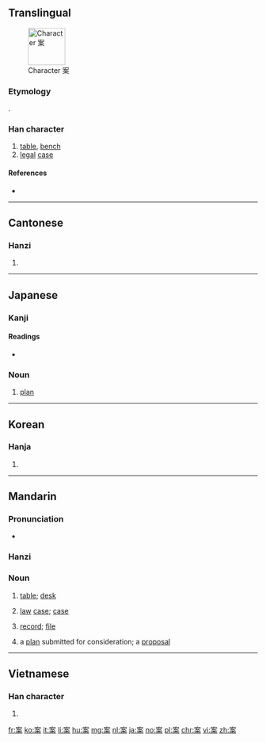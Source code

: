 ==Translingual==
[[File:It-案.png|thumb|75px|Character 案]]

===Etymology===
{{Han compound|木|安|ls=psc|c1=s|c2=p}}.

===Han character===
{{Han char|rn=75|rad=木|as=06|sn=10|four=30904|canj=JVD|ids=⿱安木}}

# [[table]], [[bench]]
# [[legal]] [[case]]

====References====
* {{Han ref|kx=0525.090|dkj=14762|dj=0914.030|hdz=21207.080|uh=6848|ud=26696|bh=AED7|bd=44759}}

----

==Cantonese==

===Hanzi===
{{yue-hanzi|jyut=[[ngon3]], [[on3]]|y=ngon3, on3}}

# {{defn|lang=yue|sort=木06}}

----

==Japanese==

===Kanji===
{{ja-kanji|grade=4}}

====Readings====
{{ja-kanjitab|あん|yomi=o}}
* {{ja-readings|goon=[[あん]] ([[an]])|kanon=[[あん]] ([[an]])|kun=[[つくえ]] ([[tsukue]]), [[かんがえる]] ([[kangaeru]])}}

===Noun===
{{ja-noun|あん}}

# [[plan]]

----

==Korean==

===Hanja===
{{ko-hanja|hangeul=안|eumhun=|rv=an|mr=an|y=an}}

# {{defn|lang=ko|sort=木06}}

----

==Mandarin==
{{zh-forms}}

===Pronunciation===
* {{IPA|[an˥˩]|lang=cmn}}

===Hanzi===
{{cmn-hanzi|pin=[[àn]] ([[an4]])|wg=an<sup>4</sup>}}

===Noun===
{{cmn-noun|ts|pin=àn|pint=an4}}

# {{context|Advanced Mandarin|lang=cmn}} [[table]]; [[desk]]
# {{context|Advanced Mandarin|lang=cmn}} [[law]] [[case]]; [[case]]
# {{context|Advanced Mandarin|lang=cmn}} [[record]]; [[file]]
# {{context|Advanced Mandarin|lang=cmn}} a [[plan]] submitted for consideration; a [[proposal]]

----

==Vietnamese==

===Han character===
{{vi-hantu|Án}}<!--why is this capitalized?-->

# {{defn|lang=vi|sort=木06}}

[[fr:案]]
[[ko:案]]
[[it:案]]
[[li:案]]
[[hu:案]]
[[mg:案]]
[[nl:案]]
[[ja:案]]
[[no:案]]
[[pl:案]]
[[chr:案]]
[[vi:案]]
[[zh:案]]
